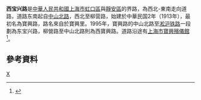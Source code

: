 '''西宝兴路'''是[[中華人民共和國|中華人民共和國]][[上海市|上海市]][[虹口區|虹口區]]與[[靜安區|靜安區]]的界路，為西北-東南走向道路，道路东南起自[[中山北路_(上海)|中山北路]]，西北至柳营路，始建於中華民国2年（1913年），最初名為寶興路，路名來自於寶興里。1995年，寶興路的中山北路至[[淞沪铁路|淞沪铁路]]一段劃為东宝兴路，柳營路至中山北路則為西寶興路。道路沿途有[[上海市寶興殯儀館|上海市寶興殯儀館]]<ref>{{cite news |title=第二节　人文景观类 |url=http://www.shtong.gov.cn/Newsite/node2/node2245/node70862/node70870/node70920/node70926/userobject1ai73724.html |publisher=上海市地方志辦公室 |accessdate=2021-01-20 |archive-date=2019-01-16 |archive-url=https://web.archive.org/web/20190116150105/http://www.shtong.gov.cn/newsite/node2/node2245/node70862/node70870/node70920/node70926/userobject1ai73724.html |dead-url=no }}</ref>。

== 參考資料 ==
{{Reflist|2}}

[[Category:上海道路|X]]